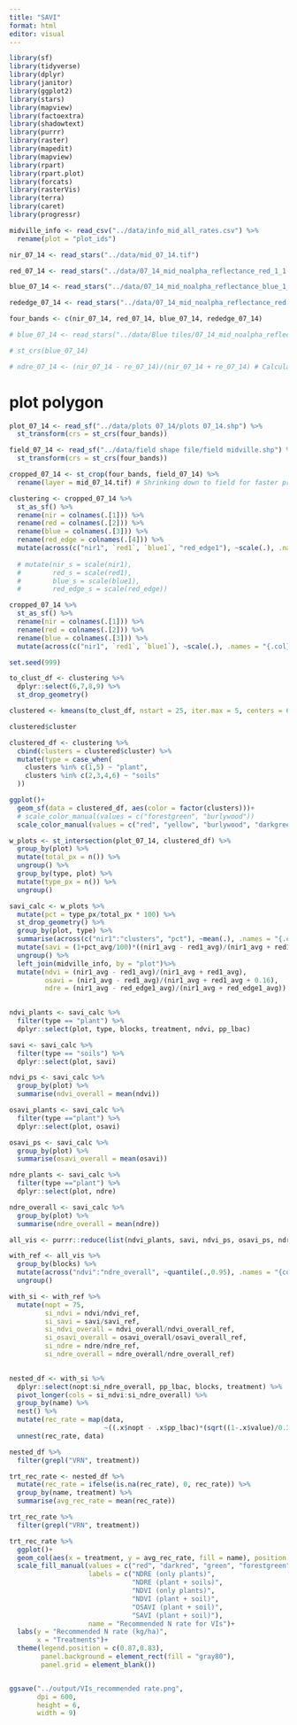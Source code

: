 ```yaml
---
title: "SAVI"
format: html
editor: visual
---
```


```r
library(sf)
library(tidyverse)
library(dplyr)
library(janitor)
library(ggplot2)
library(stars)
library(mapview)
library(factoextra)
library(shadowtext)
library(purrr)
library(raster)
library(mapedit)
library(mapview)
library(rpart)
library(rpart.plot)
library(forcats)
library(rasterVis)
library(terra)
library(caret)
library(progressr)
```

```r
midville_info <- read_csv("../data/info_mid_all_rates.csv") %>% 
  rename(plot = "plot_ids")
```

```r
nir_07_14 <- read_stars("../data/mid_07_14.tif")

red_07_14 <- read_stars("../data/07_14_mid_noalpha_reflectance_red_1_1.tif")

blue_07_14 <- read_stars("../data/07_14_mid_noalpha_reflectance_blue_1_1.tif")

rededge_07_14 <- read_stars("../data/07_14_mid_noalpha_reflectance_red edge_1_1.tif")

four_bands <- c(nir_07_14, red_07_14, blue_07_14, rededge_07_14)

# blue_07_14 <- read_stars("../data/Blue tiles/07_14_mid_noalpha_reflectance_blue_1_1.tif")

# st_crs(blue_07_14)
```

```r
# ndre_07_14 <- (nir_07_14 - re_07_14)/(nir_07_14 + re_07_14) # Calculating NDRE 
```

# plot polygon

```r
plot_07_14 <- read_sf("../data/plots 07_14/plots 07_14.shp") %>% 
  st_transform(crs = st_crs(four_bands))

field_07_14 <- read_sf("../data/field shape file/field midville.shp") %>% 
  st_transform(crs = st_crs(four_bands))

```


```r
cropped_07_14 <- st_crop(four_bands, field_07_14) %>% 
  rename(layer = mid_07_14.tif) # Shrinking down to field for faster processing

clustering <- cropped_07_14 %>% 
  st_as_sf() %>% 
  rename(nir = colnames(.[1])) %>% 
  rename(red = colnames(.[2])) %>% 
  rename(blue = colnames(.[3])) %>% 
  rename(red_edge = colnames(.[4])) %>% 
  mutate(across(c("nir1", `red1`, `blue1`, "red_edge1"), ~scale(.), .names = "{.col}_s"))
  
  # mutate(nir_s = scale(nir1),
  #        red_s = scale(red1),
  #        blue_s = scale(blue1),
  #        red_edge_s = scale(red_edge))

cropped_07_14 %>% 
  st_as_sf() %>% 
  rename(nir = colnames(.[1])) %>% 
  rename(red = colnames(.[2])) %>% 
  rename(blue = colnames(.[3])) %>% 
  mutate(across(c("nir1", `red1`, `blue1`), ~scale(.), .names = "{.col}_s"))
```

```r
set.seed(999)

to_clust_df <- clustering %>% 
  dplyr::select(6,7,8,9) %>% 
  st_drop_geometry()

clustered <- kmeans(to_clust_df, nstart = 25, iter.max = 5, centers = 6, algorithm = "MacQueen")

clustered$cluster
```

```r
clustered_df <- clustering %>% 
  cbind(clusters = clustered$cluster) %>% 
  mutate(type = case_when(
    clusters %in% c(1,5) ~ "plant",
    clusters %in% c(2,3,4,6) ~ "soils"
  ))
```

```r
ggplot()+
  geom_sf(data = clustered_df, aes(color = factor(clusters)))+
  # scale_color_manual(values = c("forestgreen", "burlywood"))
  scale_color_manual(values = c("red", "yellow", "burlywood", "darkgreen", "white", "purple"))
```

```r
w_plots <- st_intersection(plot_07_14, clustered_df) %>% 
  group_by(plot) %>% 
  mutate(total_px = n()) %>% 
  ungroup() %>% 
  group_by(type, plot) %>% 
  mutate(type_px = n()) %>% 
  ungroup()
```

```r
savi_calc <- w_plots %>% 
  mutate(pct = type_px/total_px * 100) %>% 
  st_drop_geometry() %>% 
  group_by(plot, type) %>% 
  summarise(across(c("nir1":"clusters", "pct"), ~mean(.), .names = "{.col}_avg")) %>% 
  mutate(savi = (1+pct_avg/100)*((nir1_avg - red1_avg)/(nir1_avg + red1_avg + pct_avg/100))) %>% 
  ungroup() %>% 
  left_join(midville_info, by = "plot")%>% 
  mutate(ndvi = (nir1_avg - red1_avg)/(nir1_avg + red1_avg),
         osavi = (nir1_avg - red1_avg)/(nir1_avg + red1_avg + 0.16),
         ndre = (nir1_avg - red_edge1_avg)/(nir1_avg + red_edge1_avg))
  
```

```r
ndvi_plants <- savi_calc %>% 
  filter(type == "plant") %>% 
  dplyr::select(plot, type, blocks, treatment, ndvi, pp_lbac)

savi <- savi_calc %>% 
  filter(type == "soils") %>% 
  dplyr::select(plot, savi)

ndvi_ps <- savi_calc %>% 
  group_by(plot) %>% 
  summarise(ndvi_overall = mean(ndvi))

osavi_plants <- savi_calc %>% 
  filter(type =="plant") %>% 
  dplyr::select(plot, osavi)

osavi_ps <- savi_calc %>% 
  group_by(plot) %>% 
  summarise(osavi_overall = mean(osavi))

ndre_plants <- savi_calc %>% 
  filter(type =="plant") %>% 
  dplyr::select(plot, ndre)

ndre_overall <- savi_calc %>% 
  group_by(plot) %>% 
  summarise(ndre_overall = mean(ndre))
```

```r
all_vis <- purrr::reduce(list(ndvi_plants, savi, ndvi_ps, osavi_ps, ndre_plants, ndre_overall), left_join, by = "plot")

with_ref <- all_vis %>% 
  group_by(blocks) %>% 
  mutate(across("ndvi":"ndre_overall", ~quantile(.,0.95), .names = "{col}_ref")) %>% 
  ungroup()

```

```r
with_si <- with_ref %>% 
  mutate(nopt = 75,
         si_ndvi = ndvi/ndvi_ref,
         si_savi = savi/savi_ref,
         si_ndvi_overall = ndvi_overall/ndvi_overall_ref,
         si_osavi_overall = osavi_overall/osavi_overall_ref,
         si_ndre = ndre/ndre_ref,
         si_ndre_overall = ndre_overall/ndre_overall_ref) 
  
```

```r
nested_df <- with_si %>% 
  dplyr::select(nopt:si_ndre_overall, pp_lbac, blocks, treatment) %>% 
  pivot_longer(cols = si_ndvi:si_ndre_overall) %>% 
  group_by(name) %>% 
  nest() %>% 
  mutate(rec_rate = map(data,
                        ~((.x$nopt - .x$pp_lbac)*(sqrt((1-.x$value)/0.3))))) %>% 
  unnest(rec_rate, data)

nested_df %>% 
  filter(grepl("VRN", treatment))


```

```r
trt_rec_rate <- nested_df %>% 
  mutate(rec_rate = ifelse(is.na(rec_rate), 0, rec_rate)) %>% 
  group_by(name, treatment) %>% 
  summarise(avg_rec_rate = mean(rec_rate))

trt_rec_rate %>% 
  filter(grepl("VRN", treatment))
```

```r
trt_rec_rate %>% 
  ggplot()+
  geom_col(aes(x = treatment, y = avg_rec_rate, fill = name), position = "dodge", color = "black") +
  scale_fill_manual(values = c("red", "darkred", "green", "forestgreen", "yellow", "darkblue"),
                    labels = c("NDRE (only plants)",
                               "NDRE (plant + soils)",
                               "NDVI (only plants)",
                               "NDVI (plant + soil)",
                               "OSAVI (plant + soil)",
                               "SAVI (plant + soil)"),
                    name = "Recommended N rate for VIs")+
  labs(y = "Recommended N rate (kg/ha)",
       x = "Treatments")+
  theme(legend.position = c(0.87,0.83),
        panel.background = element_rect(fill = "gray80"),
        panel.grid = element_blank())


ggsave("../output/VIs_recommended rate.png",
       dpi = 600,
       height = 6,
       width = 9)
```

